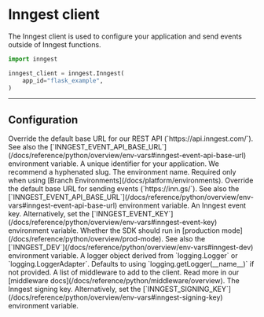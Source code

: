 
# Inngest client

The Inngest client is used to configure your application and send events outside of Inngest functions.

```py
import inngest

inngest_client = inngest.Inngest(
    app_id="flask_example",
)
```

---

## Configuration

<Properties>
  <Property name="api_base_url" type="str">
    Override the default base URL for our REST API (`https://api.inngest.com/`). See also the [`INNGEST_EVENT_API_BASE_URL`](/docs/reference/python/overview/env-vars#inngest-event-api-base-url) environment variable.
  </Property>
  <Property name="app_id" type="str" required>
    A unique identifier for your application. We recommend a hyphenated slug.
  </Property>
  <Property name="env" type="str">
    The environment name. Required only when using [Branch Environments](/docs/platform/environments).
  </Property>
  <Property name="event_api_base_url" type="str">
    Override the default base URL for sending events (`https://inn.gs/`). See also the [`INNGEST_EVENT_API_BASE_URL`](/docs/reference/python/overview/env-vars#inngest-event-api-base-url) environment variable.
  </Property>
  <Property name="event_key" type="str">
    An Inngest event key. Alternatively, set the [`INNGEST_EVENT_KEY`](/docs/reference/python/overview/env-vars#inngest-event-key) environment variable.
  </Property>
  <Property name="is_production" type="bool">
    Whether the SDK should run in [production mode](/docs/reference/python/overview/prod-mode). See also the [`INNGEST_DEV`](/docs/reference/python/overview/env-vars#inngest-dev) environment variable.
  </Property>
  <Property name="logger" type="logging.Logger | logging.LoggerAdapter">
    A logger object derived from `logging.Logger` or `logging.LoggerAdapter`. Defaults to using `logging.getLogger(__name__)` if not provided.
  </Property>
  <Property name="middleware" type="list" version="experimental">
    A list of middleware to add to the client. Read more in our [middleware docs](/docs/reference/python/middleware/overview).
  </Property>
  <Property name="signing_key" type="str">
    The Inngest signing key. Alternatively, set the [`INNGEST_SIGNING_KEY`](/docs/reference/python/overview/env-vars#inngest-signing-key) environment variable.
  </Property>
</Properties>
